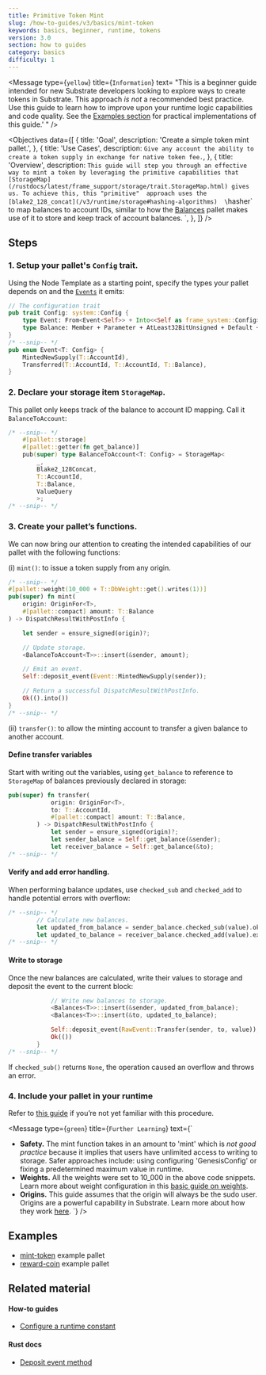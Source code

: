 ```yaml
---
title: Primitive Token Mint
slug: /how-to-guides/v3/basics/mint-token
keywords: basics, beginner, runtime, tokens
version: 3.0 
section: how to guides
category: basics
difficulty: 1
---
```


<Message
  type={`yellow`}
  title={`Information`}
  text=
    "This is a beginner guide intended for new
    Substrate developers looking to explore ways to create tokens in Substrate.
    This approach _is not_ a recommended best practice.
    Use this guide to learn how to improve upon your runtime logic
    capabilities and code quality. See the
    [Examples section](#examples)
    for practical implementations of this guide.'
	"
/>

<Objectives
  data={[
    {
      title: 'Goal',
      description: 'Create a simple token mint pallet.',
    },
    {
      title: 'Use Cases',
      description:
        `Give any account the ability to create a token supply in exchange for native token fee.`,
    },
    {
      title: 'Overview',
      description:
        `This guide will step you through an effective way to mint a token by leveraging the primitive capabilities that
		 [StorageMap](/rustdocs/latest/frame_support/storage/trait.StorageMap.html) gives us. To achieve this, this "primitive" 
		 approach uses the [blake2_128_concat](/v3/runtime/storage#hashing-algorithms) 
		 \`hasher\` to map balances to account IDs, similar to how the [Balances](/rustdocs/latest/pallet_balances/index.html) pallet makes use of it to store 
		 and keep track of account balances.
	    `,
    },
  ]}
/>

## Steps

### 1. Setup your pallet's `Config` trait.

Using the Node Template as a starting point, specify the types your pallet depends on and the [`Events`][events-kb] it emits:

```rust
// The configuration trait
pub trait Config: system::Config {
	type Event: From<Event<Self>> + Into<<Self as frame_system::Config>::Event>;
	type Balance: Member + Parameter + AtLeast32BitUnsigned + Default + Copy;
}
/* --snip-- */
pub enum Event<T: Config> {
	MintedNewSupply(T::AccountId),
	Transferred(T::AccountId, T::AccountId, T::Balance),
}
```

### 2. Declare your storage item `StorageMap`.

This pallet only keeps track of the balance to account ID mapping. Call it `BalanceToAccount`:

```rust
/* --snip-- */
	#[pallet::storage]
	#[pallet::getter(fn get_balance)]
	pub(super) type BalanceToAccount<T: Config> = StorageMap<
		_,
		Blake2_128Concat,
		T::AccountId,
		T::Balance,
		ValueQuery
		>;
/* --snip-- */
```

### 3. Create your pallet’s functions.

We can now bring our attention to creating the intended capabilities of our pallet with the following functions:

(i) `mint()`: to issue a token supply from any origin.

```rust
/* --snip-- */
#[pallet::weight(10_000 + T::DbWeight::get().writes(1))]
pub(super) fn mint(
	origin: OriginFor<T>,
	#[pallet::compact] amount: T::Balance
) -> DispatchResultWithPostInfo {

	let sender = ensure_signed(origin)?;

	// Update storage.
	<BalanceToAccount<T>>::insert(&sender, amount);

	// Emit an event.
	Self::deposit_event(Event::MintedNewSupply(sender));

	// Return a successful DispatchResultWithPostInfo.
	Ok(().into())
}
/* --snip-- */
```

(ii) `transfer()`: to allow the minting account to transfer a given balance to another account.

#### Define transfer variables

Start with writing out the variables, using `get_balance` to reference to `StorageMap` of balances previously
declared in storage:

```rust
pub(super) fn transfer(
			origin: OriginFor<T>,
			to: T::AccountId,
			#[pallet::compact] amount: T::Balance,
		) -> DispatchResultWithPostInfo {
			let sender = ensure_signed(origin)?;
			let sender_balance = Self::get_balance(&sender);
			let receiver_balance = Self::get_balance(&to);
/* --snip-- */
```

#### Verify and add error handling.

When performing balance updates, use `checked_sub` and `checked_add` to handle potential errors with overflow:

```rust
/* --snip-- */
		// Calculate new balances.
		let updated_from_balance = sender_balance.checked_sub(value).ok_or(<Error<T>>::InsufficientFunds)?;
		let updated_to_balance = receiver_balance.checked_add(value).expect("Entire supply fits in u64, qed");
/* --snip-- */
```

#### Write to storage

Once the new balances are calculated, write their values to storage and deposit the event to the current block:

```rust
			// Write new balances to storage.
			<Balances<T>>::insert(&sender, updated_from_balance);
			<Balances<T>>::insert(&to, updated_to_balance);

			Self::deposit_event(RawEvent::Transfer(sender, to, value));
			Ok(())
		}
/* --snip-- */
```

If `checked_sub()` returns `None`, the operation caused an overflow and throws an error.

### 4. Include your pallet in your runtime

Refer to [this guide](../pallet-integration) if you’re not yet familiar with this procedure.

<Message
  type={`green`}
  title={`Further Learning`}
  text={`
  - **Safety.** The mint function takes in an amount to 'mint' which is *not good practice* because it implies that
    users have unlimited access to writing to storage. Safer approaches include: using configuring 'GenesisConfig' or
    fixing a predetermined maximum value in runtime.
  - **Weights.** All the weights were set to 10_000 in the above code snippets. Learn more about weight
    configuration in this [basic guide on weights](../weights).
  - **Origins.** This guide assumes that the origin will always be the sudo user.
    Origins are a powerful capability in Substrate. Learn more about how they work
    [here](/v3/runtime/origins).
  `}
/>

## Examples

- [mint-token](https://github.com/substrate-developer-hub/substrate-how-to-guides/blob/main/example-code/template-node/pallets/mint-token/src/lib.rs) example pallet
- [reward-coin](https://github.com/substrate-developer-hub/substrate-how-to-guides/blob/main/example-code/template-node/pallets/reward-coin/src/lib.rs) example pallet

## Related material

#### How-to guides

- [Configure a runtime constant](../configurable-constants)

#### Rust docs

- [Deposit event method][deposit-event-rustdocs]

[events-kb]: /v3/runtime/events-and-errors
[deposit-event-rustdocs]: /rustdocs/latest/frame_system/pallet/struct.Pallet.html#method.deposit_event
